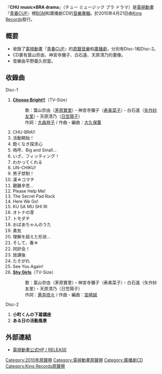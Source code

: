 {{Infobox Album <!-- Wikipedia:ウィキプロジェクト 楽曲 をご覧ください -->
| Name           = CHU music×BRA drama
| Type           = soundtrack
| Artist         = [[青春CUP|青春CUP]]
| Released       = 2010年4月21日
| Recorded       = 2010年 {{JPN}}
| Genre          = [[原聲音樂|原聲音樂]]<br/>廣播劇CD
| Length         = 65分24秒
| Label          = [[King_Records|King Records]]
| Producer       = 
| Reviews        = 
| Chart position = 
| Certification  = 
| Last album     = [[青春CUP!!角色歌|青春CUP!!角色歌]]<br/>（2010年）
| This album     = '''CHU music×BRA drama''' <br/>（2010年）
| Next album     = -
}}
『'''CHU music×BRA drama'''』（チュー ミュージック ブラ ドラマ）是[[電視動畫|電視動畫]]『[[青春CUP|青春CUP]]』裡[[BGM|BGM]]和廣播劇CD的[[音樂專輯|音樂專輯]]。於2010年4月21日由[[King_Records|King Records]]發行。

== 概要 ==
* 收錄了[[電視動畫|電視動畫]]『[[青春CUP|青春CUP]]』的[[原聲音樂|原聲音樂]]和[[廣播劇|廣播劇]]，分別有Disc-1和Disc-2。
* CD裹有葉山奈由、神宮寺彌子、白石遙、天原清乃的畫像。
* 音樂由平野義久担當。

== 收錄曲 ==
; Disc-1
# '''[[Choose_Bright!!|Choose Bright!!]]'''（TV-Size） 
#: 歌：葉山奈由（[[茅原實里|茅原實里]]）・神宮寺彌子（[[寿美菜子|寿美菜子]]）・白石遙（[[矢作紗友里|矢作紗友里]]）・天原清乃（[[日笠陽子|日笠陽子]]）
#: 作詞：[[大森祥子|大森祥子]] / 作曲・編曲：[[大久保薫|大久保薫]]
# CHU-BRA!!
# 活動開始！
# 飽くなき探求心
# 嗚呼、Big and Small…
# いざ、フィッティング！
# わかってくれる
# UN-CHIKU!
# 男子禁制！
# 漢☆コマチ
# 艱難辛苦…
# Please Help Me!
# The Secret Pad Rock
# Here We Go!
# KU SA MU SHI RI
# オトナの芽
# トモダチ
# おばあちゃんのうた
# 勇気
# 理解を超えた形状…
# そして、春☆
# 同好会！
# 放課後 
# たそがれ
# See You Again!
# '''[[Shy_Girls|Shy Girls]]'''（TV-Size）
#: 歌：葉山奈由（茅原實里）・神宮寺彌子（寿美菜子）・白石遙（矢作紗友里）・天原清乃（日笠陽子）
#: 作詞：[[蒼井琉々|蒼井琉々]] / 作曲・編曲：[[宮崎誠|宮崎誠]]

;Disc-2
# '''小町くんの下着講座'''
# '''ある日の活動風景'''

== 外部連結 ==
* [http://www.starchild.co.jp/special/chuubra/release.html 電視動畫公式HP / RELEASE]{{Wayback|url=http://www.starchild.co.jp/special/chuubra/release.html |date=20101205102935 }}

[[Category:2010年原聲帶|Category:2010年原聲帶]]
[[Category:電視動畫原聲帶|Category:電視動畫原聲帶]]
[[Category:廣播劇CD|Category:廣播劇CD]]
[[Category:King_Records原聲帶|Category:King Records原聲帶]]
